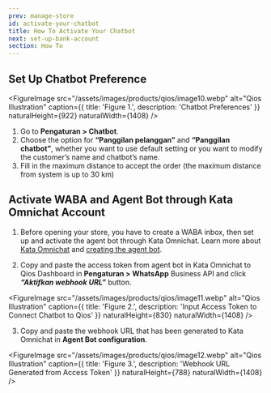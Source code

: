 ```yaml
---
prev: manage-store
id: activate-your-chatbot
title: How To Activate Your Chatbot
next: set-up-bank-account
section: How To
---
```


## Set Up Chatbot Preference

<FigureImage
  src="/assets/images/products/qios/image10.webp"
  alt="Qios Illustration"
  caption={{ title: 'Figure 1.', description: 'Chatbot Preferences' }}
  naturalHeight={922}
  naturalWidth={1408}
/>

1. Go to **Pengaturan > Chatbot**.
2. Choose the option for **“Panggilan pelanggan”** and **“Panggilan chatbot”**, whether you want to use default setting or you want to modify the customer’s name and chatbot’s name.
3. Fill in the maximum distance to accept the order (the maximum distance from system is up to 30 km)

## Activate WABA and Agent Bot through Kata Omnichat Account

<YoutubeEmbedWrapper>
  <YoutubeEmbed
    id="viq53pfMOFw"
    params="v=viq53pfMOFw&list=PLy86Ve1I7c3iZrOzmqE16D0ZVIjoDFRQw"
    title="How to Activate Your Chatbot"
  />
</YoutubeEmbedWrapper>

1. Before opening your store, you have to create a WABA inbox, then set up and activate the agent bot through Kata Omnichat. Learn more about [Kata Omnichat](/kata-omnichat/configure-your-agent-chatbot/setup-agent-bot-in-kata-omnichat) and [creating the agent bot](/tutorials/create-simple-bot-handover-from-chatbot-to-agent).

2. Copy and paste the access token from agent bot in Kata Omnichat to Qios Dashboard in **Pengaturan > WhatsApp** Business API and click **_“Aktifkan webhook URL”_** button.

<FigureImage
  src="/assets/images/products/qios/image11.webp"
  alt="Qios Illustration"
  caption={{ title: 'Figure 2.', description: 'Input Access Token to Connect Chatbot to Qios' }}
  naturalHeight={830}
  naturalWidth={1408}
/>

3. Copy and paste the webhook URL that has been generated to Kata Omnichat in **Agent Bot configuration**.

<FigureImage
  src="/assets/images/products/qios/image12.webp"
  alt="Qios Illustration"
  caption={{ title: 'Figure 3.', description: 'Webhook URL Generated from Access Token' }}
  naturalHeight={788}
  naturalWidth={1408}
/>
